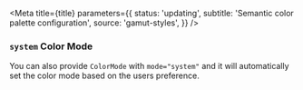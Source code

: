 

<Meta
  title={title}
  parameters={{
    status: 'updating',
    subtitle: 'Semantic color palette configuration',
    source: 'gamut-styles',
  }}
/>

### `system` Color Mode

You can also provide `ColorMode` with `mode="system"` and it will automatically set the color mode based on the users preference.

<TextExample />
